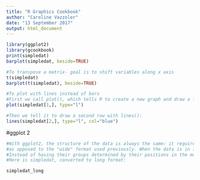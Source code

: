 ```yaml
---
title: "R Graphics Cookbook"
author: "Caroline Vazzoler"
date: "13 September 2017"
output: html_document
---
```



```R
library(ggplot2)
library(gcookbook)
print(simpledat)
barplot(simpledat, beside=TRUE)

#To transpose a matrix- goal is to shift variables along x axis
t(simpledat)
barplot(t(simpledat), beside=TRUE)

#To plot with lines instead of bars
#First we call plot(), which tells R to create a new graph and draw a line for one row of data
plot(simpledat[1,], type="l")

#Then we tell it to draw a second row with lines():
lines(simpledat[2,], type="l", col="blue")
```

#ggplot 2
```R
#With ggplot2, the structure of the data is always the same: it requires a data frame in "long" format, 
#as opposed to the "wide" format used previously. When the data is in long format, each row represents one item. 
#Instead of having their groups determined by their positions in the matrix, the items have their groups specified in a separate column. 
#Here is simpledat, converted to long format:

simpledat_long


```